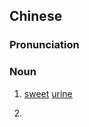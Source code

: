 ==Chinese==
{{zh-forms}}

===Pronunciation===
{{zh-pron
|m=tiánniào
|c=tim4 niu6
|cat=n
}}

===Noun===
{{zh-noun}}

# [[sweet]] [[urine]]
# {{lb|zh|Cantonese|Teochew}} {{zh-abbrev|甜尿病|diabetes}}